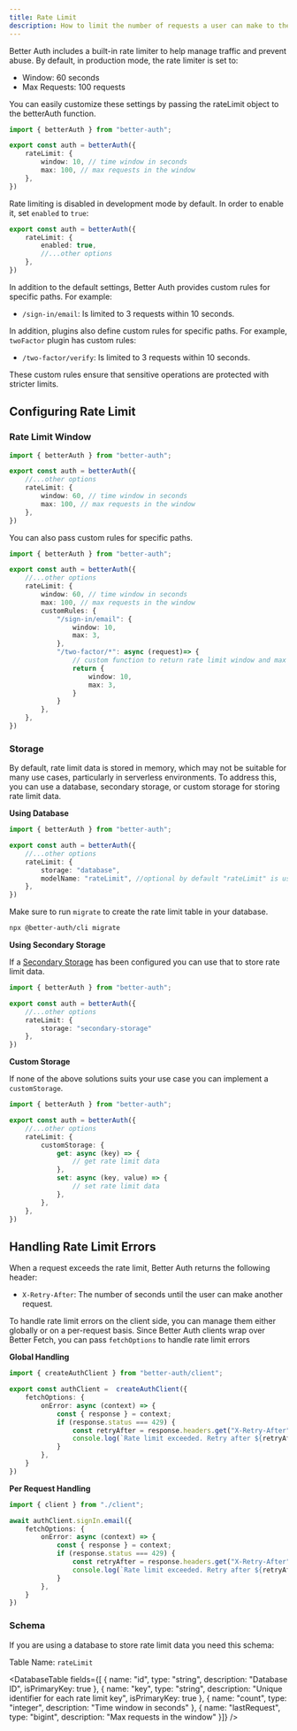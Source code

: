 ```yaml
---
title: Rate Limit
description: How to limit the number of requests a user can make to the server in a given time period.
---
```


Better Auth includes a built-in rate limiter to help manage traffic and prevent abuse. By default, in production mode, the rate limiter is set to:

- Window: 60 seconds
- Max Requests: 100 requests

You can easily customize these settings by passing the rateLimit object to the betterAuth function.

```ts title="auth.ts"
import { betterAuth } from "better-auth";

export const auth = betterAuth({
    rateLimit: {
        window: 10, // time window in seconds
        max: 100, // max requests in the window
    },
})
```

Rate limiting is disabled in development mode by default. In order to enable it, set `enabled` to `true`:

```ts title="auth.ts"
export const auth = betterAuth({
    rateLimit: {
        enabled: true,
        //...other options
    },
})
```

In addition to the default settings, Better Auth provides custom rules for specific paths. For example:
- `/sign-in/email`: Is limited to 3 requests within 10 seconds.

In addition, plugins also define custom rules for specific paths. For example, `twoFactor` plugin has custom rules:
- `/two-factor/verify`: Is limited to 3 requests within 10 seconds.

These custom rules ensure that sensitive operations are protected with stricter limits.

## Configuring Rate Limit

### Rate Limit Window

```ts title="auth.ts"
import { betterAuth } from "better-auth";

export const auth = betterAuth({
    //...other options
    rateLimit: {
        window: 60, // time window in seconds
        max: 100, // max requests in the window
    },
})
```

You can also pass custom rules for specific paths.

```ts title="auth.ts"
import { betterAuth } from "better-auth";

export const auth = betterAuth({
    //...other options
    rateLimit: {
        window: 60, // time window in seconds
        max: 100, // max requests in the window
        customRules: {
            "/sign-in/email": {
                window: 10,
                max: 3,
            },
            "/two-factor/*": async (request)=> {
                // custom function to return rate limit window and max
                return {
                    window: 10,
                    max: 3,
                }
            }
        },
    },
})
```

### Storage

By default, rate limit data is stored in memory, which may not be suitable for many use cases, particularly in serverless environments. To address this, you can use a database, secondary storage, or custom storage for storing rate limit data.

**Using Database**

```ts title="auth.ts"
import { betterAuth } from "better-auth";

export const auth = betterAuth({
    //...other options
    rateLimit: {
        storage: "database",
        modelName: "rateLimit", //optional by default "rateLimit" is used
    },
})
```

Make sure to run `migrate` to create the rate limit table in your database.

```bash
npx @better-auth/cli migrate
```

**Using Secondary Storage**

If a [Secondary Storage](/docs/concepts/database#secondary-storage) has been configured you can use that to store rate limit data.

```ts title="auth.ts"
import { betterAuth } from "better-auth";

export const auth = betterAuth({
    //...other options
    rateLimit: {
		storage: "secondary-storage"
    },
})
```

**Custom Storage**

If none of the above solutions suits your use case you can implement a `customStorage`.

```ts title="auth.ts"
import { betterAuth } from "better-auth";

export const auth = betterAuth({
    //...other options
    rateLimit: {
        customStorage: {
            get: async (key) => {
                // get rate limit data
            },
            set: async (key, value) => {
                // set rate limit data
            },
        },
    },
})
```

## Handling Rate Limit Errors

When a request exceeds the rate limit, Better Auth returns the following header:

- `X-Retry-After`: The number of seconds until the user can make another request.

To handle rate limit errors on the client side, you can manage them either globally or on a per-request basis. Since Better Auth clients wrap over Better Fetch, you can pass `fetchOptions` to handle rate limit errors

**Global Handling**

```ts title="auth-client.ts"
import { createAuthClient } from "better-auth/client";

export const authClient =  createAuthClient({
    fetchOptions: {
        onError: async (context) => {
            const { response } = context;
            if (response.status === 429) {
                const retryAfter = response.headers.get("X-Retry-After");
                console.log(`Rate limit exceeded. Retry after ${retryAfter} seconds`);
            }
        },
    }
})
```


**Per Request Handling**

```ts title="auth-client.ts"
import { client } from "./client";

await authClient.signIn.email({
    fetchOptions: {
        onError: async (context) => {
            const { response } = context;
            if (response.status === 429) {
                const retryAfter = response.headers.get("X-Retry-After");
                console.log(`Rate limit exceeded. Retry after ${retryAfter} seconds`);
            }
        },
    }
})
```

### Schema

If you are using a database to store rate limit data you need this schema:

Table Name: `rateLimit`

<DatabaseTable
    fields={[
        { 
        name: "id", 
        type: "string", 
        description: "Database ID",
        isPrimaryKey: true
        },
        { 
        name: "key", 
        type: "string", 
        description: "Unique identifier for each rate limit key",
        isPrimaryKey: true
        },
        { 
        name: "count", 
        type: "integer", 
        description: "Time window in seconds" 
        },
        { 
        name: "lastRequest", 
        type: "bigint", 
        description: "Max requests in the window" 
        }]}
    />
